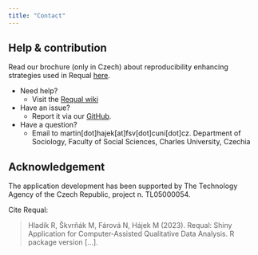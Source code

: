 ```yaml
---
title: "Contact"
---
```


## Help & contribution

Read our brochure (only in Czech) about reproducibility enhancing strategies used in Requal [here](http://github.com/RE-QDA/requal/files/11720758/Strategie.pdf). 

- Need help?
  - Visit the [Requal wiki](https://github.com/RE-QDA/requal/wiki)
- Have an issue?
  - Report it via our [GitHub](https://github.com/RE-QDA/requal).
- Have a question?
  - Email to martin[dot]hajek[at]fsv[dot]cuni[dot]cz. Department of Sociology, Faculty of Social Sciences, Charles University, Czechia

## Acknowledgement

The application development has been supported by The Technology Agency of the Czech Republic, project n. TL05000054.

Cite Requal: 

> Hladík R, Škvrňák M, Fárová N, Hájek M (2023). Requal: Shiny Application for Computer-Assisted Qualitative Data Analysis. R package version [...].
